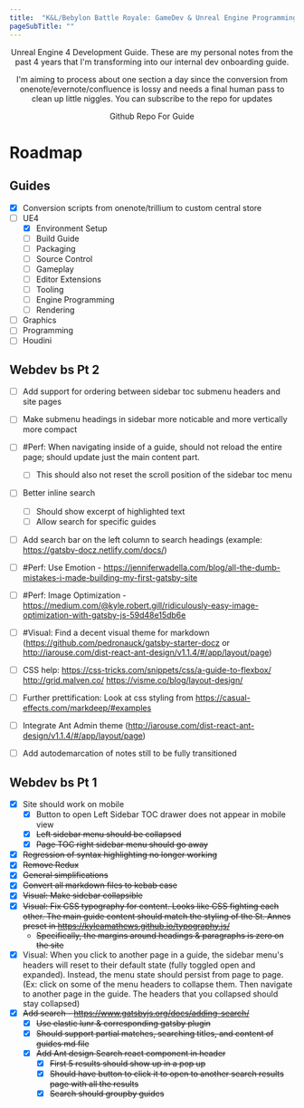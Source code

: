 ```yaml
---
title:  "K&L/Bebylon Battle Royale: GameDev & Unreal Engine Programming Guide"
pageSubTitle: ""
---
```



<div align="center">
<AntdPageHeader title='K&amp;L/Bebylon Battle Royale: GameDev &amp; Unreal Engine Programming Guide' />
<AntdDivider />
Unreal Engine 4 Development Guide. These are my personal notes from the past 4 years that I'm transforming into our internal dev onboarding guide.

I'm aiming to process about one section a day since the conversion from onenote/evernote/confluence is lossy and needs a final human pass to clean up little niggles.
You can subscribe to the repo for updates

<AntdDivider />
<AntdButton type='primary' size='large' href={siteCfg.repoURL}>
Github Repo For Guide
</AntdButton>
</div>

# Roadmap

## Guides

- [x] Conversion scripts from onenote/trillium to custom central store
- [ ] UE4
  - [x] Environment Setup
  - [ ] Build Guide
  - [ ] Packaging
  - [ ] Source Control
  - [ ] Gameplay
  - [ ] Editor Extensions
  - [ ] Tooling
  - [ ] Engine Programming
  - [ ] Rendering
- [ ] Graphics
- [ ] Programming
- [ ] Houdini

## Webdev bs Pt 2
- [ ] Add support for ordering between sidebar toc submenu headers and site pages
- [ ] Make submenu headings in sidebar more noticable and more vertically more compact
- [ ] #Perf: When navigating inside of a guide, should not reload the entire page; should update just the main content part.
    - [ ] This should also not reset the scroll position of the sidebar toc menu
- [ ] Better inline search
    - [ ] Should show excerpt of highlighted text
    - [ ] Allow search for specific guides
- [ ] Add search bar on the left column to search headings (example: https://gatsby-docz.netlify.com/docs/)
- [ ] #Perf: Use Emotion - https://jenniferwadella.com/blog/all-the-dumb-mistakes-i-made-building-my-first-gatsby-site
- [ ] #Perf: Image Optimization - https://medium.com/@kyle.robert.gill/ridiculously-easy-image-optimization-with-gatsby-js-59d48e15db6e
- [ ] #Visual: Find a decent visual theme for markdown (https://github.com/pedronauck/gatsby-starter-docz or http://iarouse.com/dist-react-ant-design/v1.1.4/#/app/layout/page)
- [ ] CSS help: https://css-tricks.com/snippets/css/a-guide-to-flexbox/ http://grid.malven.co/ https://visme.co/blog/layout-design/
- [ ] Further prettification: Look at css styling from https://casual-effects.com/markdeep/#examples
- [ ] Integrate Ant Admin theme (http://iarouse.com/dist-react-ant-design/v1.1.4/#/app/layout/page)
- [ ] Add autodemarcation of notes still to be fully transitioned


## Webdev bs Pt 1

- [x] Site should work on mobile
  - [x] Button to open Left Sidebar TOC drawer does not appear in mobile view
  - [x] ~~Left sidebar menu should be collapsed~~
  - [x] ~~Page TOC right sidebar menu should go away~~
- [x] ~~Regression of syntax highlighting no longer working~~
- [x] ~~Remove Redux~~
- [x] ~~General simplifications~~
- [x] ~~Convert all markdown files to kebab case~~
- [x] ~~Visual: Make sidebar collapsible~~
- [x] ~~Visual: Fix CSS typography for content. Looks like CSS fighting each other. The main guide content should match the styling of the St. Annes preset in https://kyleamathews.github.io/typography.js/~~
    - ~~Specifically, the margins around headings & paragraphs is zero on the site~~
- [x] Visual: When you click to another page in a guide, the sidebar menu's headers will reset to their default state (fully toggled open and expanded). Instead, the menu state should persist from page to page. (Ex: click on some of the menu headers to collapse them. Then navigate to another page in the guide. The headers that you collapsed should stay collapsed)
- [x] ~~Add search - https://www.gatsbyjs.org/docs/adding-search/~~
  - [x] ~~Use elastic lunr & corresponding gatsby plugin~~
  - [x] ~~Should support partial matches, searching titles, and content of guides md file~~
  - [x] ~~Add Ant design Search react component in header~~
    - [x] ~~First 5 results should show up in a pop up~~
    - [x] ~~Should have button to click it to open to another search results page with all the results~~
    - [x] ~~Search should groupby guides~~